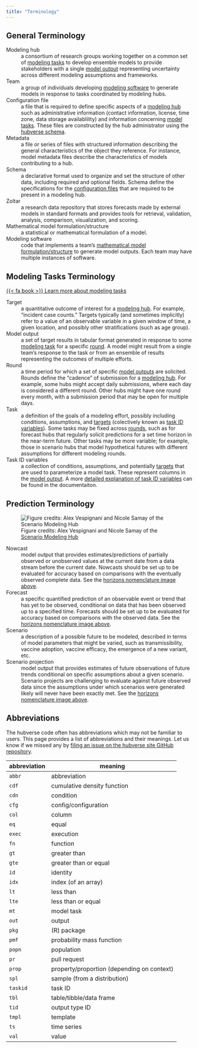 ```yaml
---
title: "Terminology"
---
```


## General Terminology

[Modeling hub]{#modeling-hub}
: a consortium of research groups working together on a common set of [modeling
  tasks](#task) to develop ensemble models to provide stakeholders with a
  single [model output](#model-output) representing uncertainty across
  different modeling assumptions and frameworks.

[Team]{#team}
: a group of individuals developing [modeling software](#modeling-software) to
  generate models in response to tasks coordinated by modeling hubs.

[Configuration file]{#config}
: a file that is required to define specific aspects of a [modeling
  hub](#modeling-hub) such as administrative information (contact information,
  license, time zone, data storage availablility) and information concerning
  [model tasks](#model-tasks). These files are constructed by the hub
  administrator using the [hubverse schema](/tools/data.qmd).

[Metadata]{#metadata}
: a file or series of files with structured information describing the general
  characteristics of the object they reference. For instance, model metadata
  files describe the characteristics of models contributing to a hub.

[Schema]{#schema}
: a declarative format used to organize and set the structure of other data,
  including required and optional fields. Schema define the specifications for
  the [configuration files](#config) that are required to be present in a
  modeling hub.

[Zoltar]{#zoltar}
: a research data repository that stores forecasts made by external models in
  standard formats and provides tools for retrieval, validation, analysis,
  comparison, visualization, and scoring.

[Mathematical model formulation/structure]{#math-model}
: a statistical or mathematical formulation of a model.


[Modeling software]{#modeling-software}
: code that implements a team's [mathematical model
  formulation/structure](#math-model) to generate model outputs. Each team may
  have multiple instances of software.

## Modeling Tasks Terminology {#model-tasks}

[{{< fa book >}} Learn more about modeling tasks](/tools/data.qmd){.btn .btn-outline-dark .ms-auto}

[Target]{#target}
: a quantitative outcome of interest for a [modeling hub](#modeling-hub). For
  example, "incident case counts." Targets typically (and sometimes implicitly)
  refer to a value of an observable variable in a given window of time, a given
  location, and possibly other stratifications (such as age group).

[Model output]{#model-output}
: a set of target results in tabular format generated in response to some
[modeling task](#task) for a specific [round](#round). A model might result
from a single team’s response to the task or from an ensemble of results
representing the outcomes of multiple efforts.

[Round]{#round}
: a time period for which a set of specific [model outputs](#model-output) are solicited. Rounds
  define the "cadence" of submission for a [modeling hub](#modeling-hub). For
  example, some hubs might accept daily submissions, where each day is
  considered a different round. Other hubs might have one round every month,
  with a submission period that may be open for multiple days.

[Task]{#task}
: a definition of the goals of a modeling effort, possibly including
  conditions, assumptions, and [targets](#target) (colectively known as [task
  ID variables](#taskid)). Some tasks may be fixed across [rounds](#round),
  such as for forecast hubs that regularly solicit predictions for a set time
  horizon in the near-term future. Other tasks may be more variable; for
  example, those in scenario hubs that model hypothetical futures with
  different assumptions for different modeling rounds.

[Task ID variables]{#taskid}
: a collection of conditions, assumptions, and potentially [targets](#target)
  that are used to parameterize a model task. These represent columns in the 
  [model output](#model-output). A more [detailed explanation of task ID
  variables](https://hubverse.io/en/latest/user-guide/tasks.html#task-id-variables)
  can be found in the documentaiton.


## Prediction Terminology

![Figure credits: Alex Vespignani and Nicole Samay of the [Scenario Modeling Hub](https://covid19scenariomodelinghub.org/index.html)](/includes/img/horizon-nomenclature.png){#horizons_nomenclature fig-alt='Figure illustrating the
difference between nowcasts, forecasts, and projections showing a timeline of
weekly incident case counts from February 2020 to early March 2021 with
projections from April to September 2021. The range from the graph\'s beginning
to March 2021 is labeled "Surveillance Data." The "Nowcast" range covers three
weeks of preliminary surveillance and projected data with confidence intervals.
The "Forecast" range has no observed data and covers the next four weeks with
four slightly diverging model estimates and confidence intervals. The
"Projections" range covers the period between May 2021 and September 2021 and
shows the models\' confidence intervals.'}


[Nowcast]{#nowcast}
: model output that provides estimates/predictions of partially observed or unobserved values at the current date from a data stream before the current date. Nowcasts should be set up to be evaluated for accuracy based on comparisons with the eventually observed complete data. See the [horizons nomenclature image above](#horizons_nomenclature).


[Forecast]{#forecast}
: a specific quantified prediction of an observable event or trend that has yet to be observed, conditional on data that has been observed up to a specified time. Forecasts should be set up to be evaluated for accuracy based on comparisons with the observed data. See the [horizons nomenclature image above](#horizons_nomenclature).


[Scenario]{#scenario}
: a description of a possible future to be modeled, described in terms of model parameters that might be varied, such as transmissibility, vaccine adoption, vaccine efficacy, the emergence of a new variant, etc.


[Scenario projection]{#scenario-projection}
: model output that provides estimates of future observations of future trends conditional on specific assumptions about a given scenario. Scenario projects are challenging to evaluate against future observed data since the assumptions under which scenarios were generated likely will never have been exactly met. See the [horizons nomenclature image above](#horizons_nomenclature).


## Abbreviations

The hubverse code often has abbreviations which may not be familiar to users. This page provides a list of abbreviations and their meanings. Let us know if we missed any by [filing an issue on the hubverse site GitHub repository](https://github.com/hubverse-org/hubverse-site/issues).

| abbreviation | meaning
| ------------ | ------- |
| `abbr`       | abbreviation |
| `cdf`        | cumulative density function |
| `cdn`        | condition |
| `cfg`        | config/configuration |
| `col`        | column |
| `eq`         | equal |
| `exec`       | execution |
| `fn`         | function |
| `gt`         | greater than |
| `gte`        | greater than or equal |
| `id`         | identity |
| `idx`        | index (of an array) |
| `lt`         | less than |
| `lte`        | less than or equal |
| `mt`         | model task |
| `out`        | output |
| `pkg`        | (R) package |
| `pmf`        | probability mass function |
| `popn`       | population |
| `pr`         | pull request |
| `prop`       | property/proportion (depending on context) |
| `spl`        | sample (from a distribution) |
| `taskid`     | task ID |
| `tbl`        | table/tibble/data frame |
| `tid`        | output type ID |
| `tmpl`       | template |
| `ts`         | time series |
| `val`        | value |


